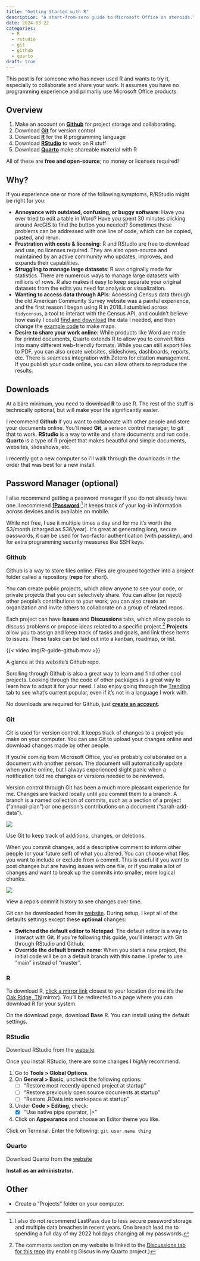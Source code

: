 ```yaml
---
title: "Getting Started with R"
description: "A start-from-zero guide to Microsoft Office on steroids."
date: 2024-03-22
categories:
  - R
  - rstudio
  - git
  - github
  - quarto
draft: true
---
```


This post is for someone who has never used R and wants to try it, especially to collaborate and share your work. It assumes you have no programming experience and primarily use Microsoft Office products.

## Overview

1. Make an account on [**Github**](https://github.com/) for project storage and collaborating.
2. Download [**Git**](http://git-scm.com/downloads) for version control
3. Download [**R**](https://cran.r-project.org/mirrors.html) for the R programming language
4. Download [**RStudio**](https://posit.co/download/rstudio-desktop/) to work on R stuff
5. Download [**Quarto**](https://quarto.org/docs/download/) make shareable material with R

All of these are **free and open-source**; no money or licenses required!

## Why?

If you experience one or more of the following symptoms, R/RStudio might be right for you:

- **Annoyance with outdated, confusing, or buggy software**: Have you ever tried to edit a table in Word? Have you spent 30 minutes clicking around ArcGIS to find the button you needed? Sometimes these problems can be addressed with one line of code, which can be copied, pasted, and rerun.
- **Frustration with costs & licensing**: R and RStudio are free to download and use, no licenses required. They are also open-source and maintained by an active community who updates, improves, and expands their capabilities.
- **Struggling to manage large datasets**: R was originally made for statistics. There are numerous ways to manage large datasets with millions of rows. R also makes it easy to keep separate your original datasets from the edits you need for analysis or visualization.
- **Wanting to access data through APIs**: Accessing Census data through the old American Community Survey website was a painful experience, and the first reason I began using R in 2018. I stumbled across `tidycensus`, a tool to interact with the Census API, and couldn't believe how easily I could [find and download](https://walker-data.com/tidycensus/articles/basic-usage.html#searching-for-variables) the data I needed, and then change the [example code](https://walker-data.com/tidycensus/articles/spatial-data.html) to make maps.
- **Desire to share your work online**: While products like Word are made for printed documents, Quarto extends R to allow you to convert files into many different web-friendly formats. While you can still export files to PDF, you can also create websites, slideshows, dashboards, reports, etc. There is seamless integration with Zotero for citation management. If you publish your code online, you can allow others to reproduce the results.

## Downloads

At a bare minimum, you need to download **R** to use R. The rest of the stuff is technically optional, but will make your life significantly easier. 

I recommend **Github** if you want to collaborate with other people and store your documents online. You'll need **Git**, a version control manager, to *git* that to work. **RStudio** is a way to write and share documents and run code. **Quarto** is a type of R project that makes beautiful and simple documents, websites, slideshows, etc.

I recently got a new computer so I'll walk through the downloads in the order that was best for a new install.

::: {.callout-warning}
## Password Manager (optional)

I also recommend getting a password manager if you do not already have one. I recommend [**1Password**](https://1password.com/);^[I also do not recommend LastPass due to less secure password storage and multiple data breaches in recent years. One breach lead me to spending a full day of my 2022 holidays changing all my passwords.] it keeps track of your log-in information across devices and is available on mobile.

While not free, I use it multiple times a day and for me it's worth the \$3/month (charged as \$36/year). It's great at generating long, secure passwords, it can be used for two-factor authentication (with passkey), and for extra programming security measures like SSH keys.
:::

### Github

Github is a way to store files online. Files are grouped together into a project folder called a repository (**repo** for short). 

You can create public projects, which allow anyone to see your code, or private projects that you can selectively share. You can allow (or reject) other people's contributions to your work; you can also create an organization and invite others to collaborate on a group of related repos.

Each project can have **Issues** and **Discussions** tabs, which allow people to discuss problems or propose ideas related to a specific project.^[The comments section on my website is linked to the [Discussions tab for this repo](https://github.com/sj-io/sarahjohnsonIO/discussions) (by enabling Giscus in my Quarto project.)] **Projects** allow you to assign and keep track of tasks and goals, and link these items to issues. These tasks can be laid out into a kanban, roadmap, or list.

::: {#fig-github}
{{< video img/R-guide-github.mov >}}

A glance at this website's Github repo.
:::

Scrolling through Github is also a great way to learn and find other cool projects. Looking through the code of other packages is a great way to learn how to adapt it for your need. I also enjoy going through the [Trending](https://github.com/trending) tab to see what's current popular, even if it's not in a language I work with.

No downloads are required for Github, just [**create an account**](https://github.com/).

### Git

Git is used for version control. It keeps track of changes to a project you make on your computer. You can use Git to upload your changes online and download changes made by other people.

If you're coming from Microsoft Office, you've probably collaborated on a document with another person. The document will automatically update when you're online, but I always experienced slight panic when a notification told me changes or versions needed to be reviewed.

Version control through Git has been a much more pleasant experience for me. Changes are tracked locally until you commit them to a branch. A branch is a named collection of commits, such as a section of a project ("annual-plan") or one person's contributions on a document ("sarah-add-data"). 

::: {#fig-version-control}
![](img/R-guide-version-control)

Use Git to keep track of additions, changes, or deletions.
:::

When you commit changes, add a descriptive comment to inform other people (or your future self) of what you altered. You can choose what files you want to include or exclude from a commit. This is useful if you want to post changes but are having issues with one file, or if you make a lot of changes and want to break up the commits into smaller, more logical chunks.

::: {#fig-git-commits}
![](img/R-guide-github-commits)

View a repo's commit history to see changes over time.
:::

Git can be downloaded from its [website](http://git-scm.com/downloads). During setup, I kept all of the defaults settings except these **optional** changes:

- **Switched the default editor to Notepad**: The default editor is a way to interact with Git. If you're following this guide, you'll interact with Git through RStudio and Github.
- **Override the default branch name**: When you start a new project, the initial code will be on a default branch with this name. I prefer to use "main" instead of "master".

### R

To download R, [click a mirror link](https://cran.r-project.org/mirrors.html) closest to your location (for me it's the [Oak Ridge, TN](https://mirrors.nics.utk.edu/cran/) mirror). You'll be redirected to a page where you can download R for your system. 

On the download page, download **Base** R. You can install using the default settings.

### RStudio

Download RStudio from the [website](https://posit.co/download/rstudio-desktop/).

Once you install RStudio, there are some changes I *highly* recommend. 

1. Go to **Tools > Global Options**.
2. On **General > Basic**, uncheck the following options:
    - [ ] "Restore most recently opened project at startup"
    - [ ] "Restore previously open source documents at startup"
    - [ ] "Restore .RData into workspace at startup"
3. Under **Code > Editing**, check:
    - [X] "Use native pipe operator, |>"
4. Click on **Appearance** and choose an Editor theme you like.

Click on Terminal. Enter the following:
`git user.name thing`

### Quarto

Download Quarto from the [website](https://quarto.org/docs/download/)

**Install as an administrator.**

## Other

- Create a "Projects" folder on your computer.